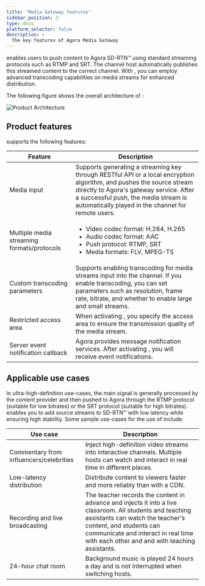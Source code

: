 ```yaml
---
title: 'Media Gateway features'
sidebar_position: 3
type: docs
platform_selector: false
description: >
  The key features of Agora Media Gateway
---
```


<Vpd k="NAME" /> enables users to push content to Agora SD-RTN™ using standard streaming protocols such as RTMP and SRT. The channel host automatically publishes this streamed content to the correct channel. With <Vpd k="NAME" />, you can employ advanced transcoding capabilities on media streams for enhanced distribution.

The following figure shows the overall architecture of <Vpd k="NAME" />:

![Product Architecture](/images/media-gateway/media-gateway-flow.svg)

## Product features

<Vpd k="NAME" /> supports the following features:

| Feature                                    | Description |
|--------------------------------------------|---|
| Media input                                | Supports generating a streaming key through RESTful API or a local encryption algorithm, and pushes the source stream directly to Agora's gateway service. After a successful push, the media stream is automatically played in the channel for remote users. |
| Multiple media streaming formats/protocols | <ul><li>Video codec format: H.264, H.265</li> <li>Audio codec format: AAC</li> <li>Push protocol: RTMP, SRT</li> <li>Media formats: FLV, MPEG-TS</li></ul> |
| Custom transcoding parameters              | Supports enabling transcoding for media streams input into the channel. If you enable transcoding, you can set parameters such as resolution, frame rate, bitrate, and whether to enable large and small streams. |
| Restricted access area                     | When activating <Vpd k="NAME" />, you specify the access area to ensure the transmission quality of the media stream. |
| Server event notification callback         | Agora provides message notification services. After activating <Vpd k="NAME" />, you will receive event notifications.  |

## Applicable use cases

In ultra-high-definition use-cases, the main signal is generally processed by the content provider and then pushed to Agora through the RTMP protocol (suitable for low bitrates) or the SRT protocol (suitable for high bitrates). <Vpd k="NAME" /> enables you to add source streams to SD-RTN™ with low latency while ensuring high stability. Some sample use-cases for the use of <Vpd k="NAME" /> include:

| Use case | Description |
|---|---|
| Commentary from influencers/celebrities | Inject high-definition video streams into interactive channels. Multiple hosts can watch and interact in real time in different places. |
| Low-latency distribution | Distribute content to viewers faster and more reliably than with a CDN. |
| Recording and live broadcasting| The teacher records the content in advance and injects it into a live classroom. All students and teaching assistants can watch the teacher's content, and students can communicate and interact in real time with each other and and with teaching assistants. |
| 24-hour chat room | Background music is played 24 hours a day and is not interrupted when switching hosts. |

